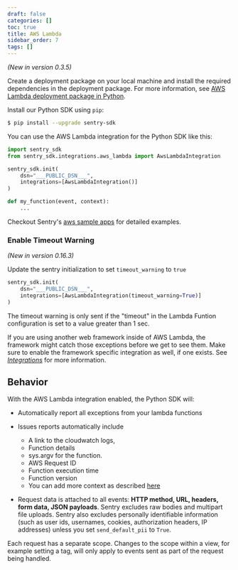 ```yaml
---
draft: false
categories: []
toc: true
title: AWS Lambda
sidebar_order: 7
tags: []
---
```

*(New in version 0.3.5)*

Create a deployment package on your local machine and install the required dependencies in the deployment package.
For more information, see [AWS Lambda deployment package in Python](https://docs.aws.amazon.com/lambda/latest/dg/python-package.html).

Install our Python SDK using `pip`:

```bash
$ pip install --upgrade sentry-sdk
```

You can use the AWS Lambda integration for the Python SDK like this:

```python
import sentry_sdk
from sentry_sdk.integrations.aws_lambda import AwsLambdaIntegration

sentry_sdk.init(
    dsn="___PUBLIC_DSN___",
    integrations=[AwsLambdaIntegration()]
)

def my_function(event, context):
    ...
```

Checkout Sentry's [aws sample apps](https://github.com/getsentry/examples/tree/master/aws-lambda/python) for detailed examples.

### Enable Timeout Warning
*(New in version 0.16.3)*

Update the sentry initialization to set ```timeout_warning``` to ```true```
```python
sentry_sdk.init(
    dsn="___PUBLIC_DSN___",
    integrations=[AwsLambdaIntegration(timeout_warning=True)]
)
```
The timeout warning is only sent if the "timeout" in the Lambda Funtion configuration is set to a value greater than 1 sec.

 
<Alert level="info" title="Note"><markdown>

If you are using another web framework inside of AWS Lambda, the framework might catch those exceptions before we get to see them. Make sure to enable the framework specific integration as well, if one exists. See [*Integrations*](/platforms/python/#integrations) for more information.

</markdown></Alert>


<!-- TODO-ADD-VERIFICATION-EXAMPLE -->


## Behavior

With the AWS Lambda integration enabled, the Python SDK will:

* Automatically report all exceptions from your lambda functions 
* Issues reports automatically include
  * A link to the cloudwatch logs, 
  * Function details 
  * sys.argv for the function. 
  * AWS Request ID
  * Function execution time 
  * Function version
  * You can add more context as described [here](/platforms/python#setting-context)

* Request data is attached to all events: **HTTP method, URL, headers, form data, JSON payloads**. Sentry excludes raw bodies and multipart file uploads. Sentry also excludes personally identifiable information (such as user ids, usernames, cookies, authorization headers, IP addresses) unless you set ``send_default_pii`` to ``True``.

Each request has a separate scope. Changes to the scope within a view, for example setting a tag, will only apply to events sent as part of the request being handled.
